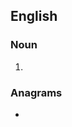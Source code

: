 ==English==

===Noun===
{{head|en|noun form}}

# {{plural of|en|questioner}}

===Anagrams===
* {{anagrams|en|a=eeinoqrsstu|requestions}}